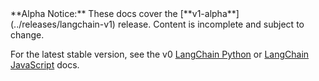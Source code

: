 <Warning>
**Alpha Notice:** These docs cover the [**v1-alpha**](../releases/langchain-v1) release. Content is incomplete and subject to change.

For the latest stable version, see the v0 [LangChain Python](https://python.langchain.com/docs/introduction/) or [LangChain JavaScript](https://js.langchain.com/docs/introduction/) docs.
</Warning>
